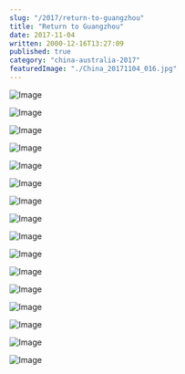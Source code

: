 ```yaml
---
slug: "/2017/return-to-guangzhou"
title: "Return to Guangzhou"
date: 2017-11-04
written: 2000-12-16T13:27:09
published: true
category: "china-australia-2017"
featuredImage: "./China_20171104_016.jpg"
---
```


![Image](China_20171103_003.jpg)

![Image](China_20171103_005.jpg)

![Image](China_20171103_004.jpg)

![Image](China_20171103_007.jpg)

![Image](China_20171103_008.jpg)

![Image](China_20171104_001.jpg)

![Image](China_20171104_008.jpg)

![Image](China_20171104_011.jpg)

![Image](China_20171104_005.jpg)

![Image](China_20171104_012.jpg)

![Image](China_20171104_013.jpg)

![Image](China_20171104_014.jpg)

![Image](China_20171104_016.jpg)

![Image](China_20171104_017.jpg)

![Image](China_20171104_019.jpg)

![Image](China_20171104_029.jpg)
